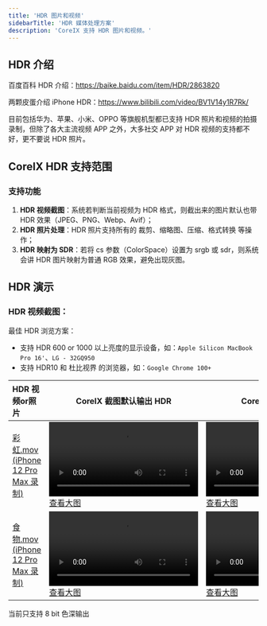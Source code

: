 ```yaml
---
title: 'HDR 图片和视频'
sidebarTitle: 'HDR 媒体处理方案'
description: 'CoreIX 支持 HDR 图片和视频。'
---
```


## HDR 介绍

百度百科 HDR 介绍：https://baike.baidu.com/item/HDR/2863820

两颗皮蛋介绍 iPhone HDR：https://www.bilibili.com/video/BV1V14y1R7Rk/

<Tip>目前包括华为、苹果、小米、OPPO 等旗舰机型都已支持 HDR 照片和视频的拍摄录制，但除了各大主流视频 APP 之外，大多社交 APP 对 HDR 视频的支持都不好，更不要说 HDR 照片。</Tip>

## CoreIX HDR 支持范围

### 支持功能

1. **HDR 视频截图**：系统若判断当前视频为 HDR 格式，则截出来的图片默认也带 HDR 效果（JPEG、PNG、Webp、Avif）；
2. **HDR 照片处理**：HDR 照片支持所有的 裁剪、缩略图、压缩、格式转换 等操作；
3. **HDR 映射为 SDR**：若将 cs 参数（ColorSpace）设置为 srgb 或 sdr，则系统会讲 HDR 图片映射为普通 RGB 效果，避免出现灰图。

## HDR 演示

### HDR 视频截图：

<Check>

最佳 HDR 浏览方案：

- 支持 HDR 600 or 1000 以上亮度的显示设备，如：`Apple Silicon MacBook Pro 16'`、`LG - 32GQ950`
- 支持 HDR10 和 杜比视界 的浏览器，如：`Google Chrome 100+`

</Check>

| HDR 视频or照片 | CoreIX 截图默认输出 HDR | CoreIX 截图强转 SDR | 阿里云 OSS 丢失色彩和方向|
| :--- | --- | --- | --- |
| [彩虹.mov (iPhone 12 Pro Max 录制)](https://fanfan.s3.bitiful.net/rainbow.mov)| ![rainbow.mov.hdr.jpg](https://fanfan.s3.bitiful.net/rainbow.mov?frame=5000&w=1000)<br />[查看大图](https://fanfan.s3.bitiful.net/rainbow.mov?frame=5000&w=2000)| ![rainbow.mov.sdr.jpg](https://fanfan.s3.bitiful.net/rainbow.mov?frame=5000&w=1000&cs=srgb)<br />[查看大图](https://fanfan.s3.bitiful.net/rainbow.mov?frame=5000&w=2000&cs=srgb) | ![rainbow.mov.oss.jpg](https://oss.ladydaily.com/rainbow.mov?x-oss-process=video/snapshot,t_4950,f_jpg,scaletype_crop,w_1000)<br />[查看大图](https://oss.ladydaily.com/rainbow.mov?x-oss-process=video/snapshot,t_4950,f_jpg,scaletype_crop,w_2000)|
| [食物.mov (iPhone 12 Pro Max 录制)](https://fanfan.s3.bitiful.net/hdr-img/IMG_2128.MOV)| ![IMG_2128.MOV.hdr.jpg](https://fanfan.s3.bitiful.net/hdr-img/IMG_2128.MOV?frame=5000&w=1000)<br />[查看大图](https://fanfan.s3.bitiful.net/hdr-img/IMG_2128.MOV?frame=5000&w=2000)| ![IMG_2128.MOV.sdr.jpg](https://fanfan.s3.bitiful.net/hdr-img/IMG_2128.MOV?frame=5000&w=1000&cs=srgb)<br />[查看大图](https://fanfan.s3.bitiful.net/hdr-img/IMG_2128.MOV?frame=5000&w=2000&cs=srgb) | ![IMG_2128.MOV.oss.jpg](https://oss.ladydaily.com/IMG_2128.MOV?x-oss-process=video/snapshot,t_4950,f_jpg,scaletype_crop,w_1000)<br />[查看大图](https://oss.ladydaily.com/IMG_2128.MOV?x-oss-process=video/snapshot,t_4950,f_jpg,scaletype_crop,w_2000)|

<Info>当前只支持 8 bit 色深输出</Info>

